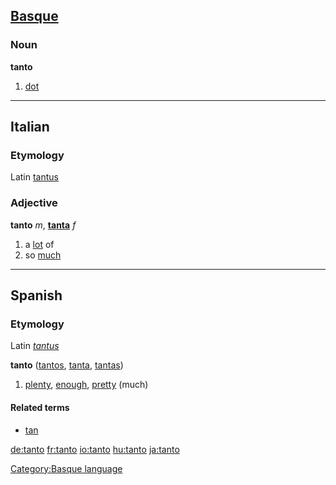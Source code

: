 {{see|tantō}}

==[[Basque]]==

===Noun===
'''tanto'''
# [[dot]]

[[Category:Basque language]]

----

==Italian==

===Etymology===
Latin [[tantus]]

===Adjective===
'''tanto''' ''m'', '''[[tanta]]''' ''f''
# a [[lot]] of
# so [[much]]

----

==Spanish==

===Etymology===
Latin ''[[tantus]]''

<!-- adv or adj? -->
'''tanto''' ([[tantos]], [[tanta]], [[tantas]])
# [[plenty]], [[enough]], [[pretty]] (much)

====Related terms====
*[[tan]]

[[de:tanto]]
[[fr:tanto]]
[[io:tanto]]
[[hu:tanto]]
[[ja:tanto]]